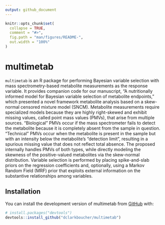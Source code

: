 ```yaml
---
output: github_document
---
```


<!-- README.md is generated from README.Rmd. Please edit that file -->

```r
knitr::opts_chunk$set(
  collapse = TRUE,
  comment = "#>",
  fig.path = "man/figures/README-",
  out.width = "100%"
)
```

# multimetab

<!-- badges: start -->
<!-- badges: end -->

`multimetab` is an R package for performing Bayesian variable selection
with mass spectrometry-based metabolite measurements as the response variable. It
provides companion code for our manuscript, "A nutritionally informed model
for Bayesian variable selection of metabolite endpoints," which presented a 
novel framework metabolite analysis based on a skew-normal censored mixture model
(SNCM). Metabolite measurements require specialized models because they are
highly right-skewed and exhibit missing values, called point mass values (PMVs),
that arise from multiple sources. "Biological" PMVs occur if the mass
spectrometer fails to detect the metabolite because it is completely absent from
the sample in question. "Technical" PMVs occur when the metabolite is present in 
the sample but with an intensity below the metabolite's "detection limit", 
resulting in a spurious missing value that does not reflect total absence. The 
proposed internally handles PMVs of both types, while directly modeling
the skewness of the positive-valued metabolites via the skew-normal distribution. 
Variable selection is performed by placing spike-and-slab priors on the regression
coefficients and, optionally, using a Markov Random Field (MRF) prior that exploits
external information on the substantive relationships among variables. 


## Installation

You can install the development version of multimetab from [GitHub](https://github.com/) with:

``` r
# install.packages("devtools")
devtools::install_github("dclarkboucher/multimetab")
```


